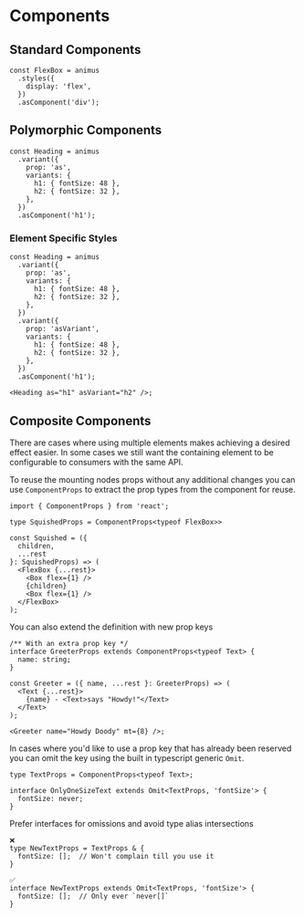 <Meta title="Components" />

# Components

## Standard Components

```tsx
const FlexBox = animus
  .styles({
    display: 'flex',
  })
  .asComponent('div');
```

## Polymorphic Components

```tsx
const Heading = animus
  .variant({
    prop: 'as',
    variants: {
      h1: { fontSize: 48 },
      h2: { fontSize: 32 },
    },
  })
  .asComponent('h1');
```

### Element Specific Styles

```tsx
const Heading = animus
  .variant({
    prop: 'as',
    variants: {
      h1: { fontSize: 48 },
      h2: { fontSize: 32 },
    },
  })
  .variant({
    prop: 'asVariant',
    variants: {
      h1: { fontSize: 48 },
      h2: { fontSize: 32 },
    },
  })
  .asComponent('h1');

<Heading as="h1" asVariant="h2" />;
```

## Composite Components

There are cases where using multiple elements makes achieving a desired effect easier.
In some cases we still want the containing element to be configurable to consumers with the same API.

To reuse the mounting nodes props without any additional changes you can use
`ComponentProps` to extract the prop types from the component for reuse.

```tsx
import { ComponentProps } from 'react';

type SquishedProps = ComponentProps<typeof FlexBox>>

const Squished = ({
  children,
  ...rest
}: SquishedProps) => (
  <FlexBox {...rest}>
    <Box flex={1} />
    {children}
    <Box flex={1} />
  </FlexBox>
);
```

You can also extend the definition with new prop keys

```tsx
/** With an extra prop key */
interface GreeterProps extends ComponentProps<typeof Text> {
  name: string;
}

const Greeter = ({ name, ...rest }: GreeterProps) => (
  <Text {...rest}>
    {name} - <Text>says "Howdy!"</Text>
  </Text>
);

<Greeter name="Howdy Doody" mt={8} />;
```

In cases where you'd like to use a prop key that has already been reserved you can omit the key using the built in typescript generic `Omit`.

```tsx
type TextProps = ComponentProps<typeof Text>;

interface OnlyOneSizeText extends Omit<TextProps, 'fontSize'> {
  fontSize: never;
}
```

Prefer interfaces for omissions and avoid type alias intersections

```tsx
❌
type NewTextProps = TextProps & {
  fontSize: [];  // Won't complain till you use it
}

✅
interface NewTextProps extends Omit<TextProps, 'fontSize'> {
  fontSize: [];  // Only ever `never[]`
}
```
